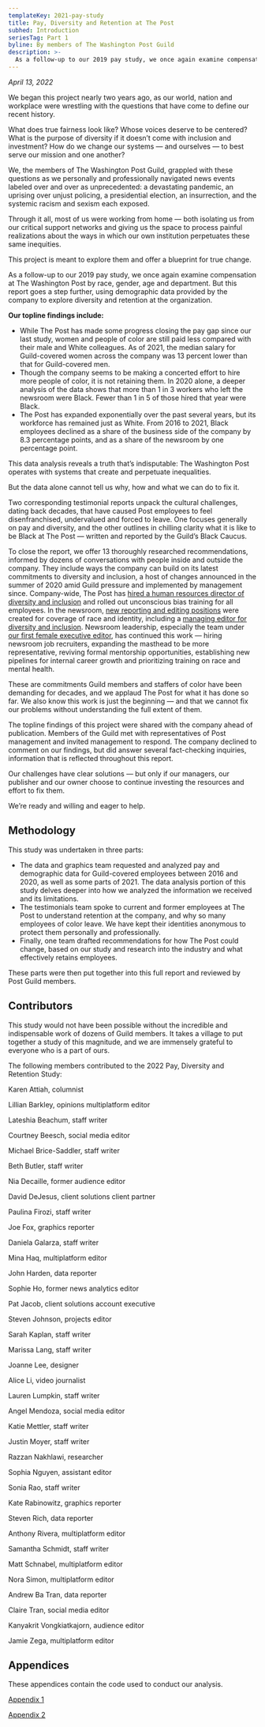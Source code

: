 ```yaml
---
templateKey: 2021-pay-study
title: Pay, Diversity and Retention at The Post
subhed: Introduction
seriesTag: Part 1
byline: By members of The Washington Post Guild
description: >-
  As a follow-up to our 2019 pay study, we once again examine compensation at The Washington Post by race, gender, age and department. But this report goes a step further, using demographic data provided by the company and obtained by the Guild to explore diversity and retention at the organization.
---
```


_April 13, 2022_

We began this project nearly two years ago, as our world, nation and workplace were wrestling with the questions that have come to define our recent history.

What does true fairness look like? Whose voices deserve to be centered? What is the purpose of diversity if it doesn’t come with inclusion and investment? How do we change our systems — and ourselves — to best serve our mission and one another?

We, the members of The Washington Post Guild, grappled with these questions as we personally and professionally navigated news events labeled over and over as unprecedented: a devastating pandemic, an uprising over unjust policing, a presidential election, an insurrection, and the systemic racism and sexism each exposed.

Through it all, most of us were working from home — both isolating us from our critical support networks and giving us the space to process painful realizations about the ways in which our own institution perpetuates these same inequities.

This project is meant to explore them and offer a blueprint for true change.

<PayStudyLinkbox/>

As a follow-up to our 2019 pay study, we once again examine compensation at The Washington Post by race, gender, age and department. But this report goes a step further, using demographic data provided by the company to explore diversity and retention at the organization.

**Our topline findings include:**

* While The Post has made some progress closing the pay gap since our last study, women and people of color are still paid less compared with their male and White colleagues. As of 2021, the median salary for Guild-covered women across the company was 13 percent lower than that for Guild-covered men.
* Though the company seems to be making a concerted effort to hire more people of color, it is not retaining them. In 2020 alone, a deeper analysis of the data shows that more than 1 in 3 workers who left the newsroom were Black. Fewer than 1 in 5 of those hired that year were Black.
* The Post has expanded exponentially over the past several years, but its workforce has remained just as White. From 2016 to 2021, Black employees declined as a share of the business side of the company by 8.3 percentage points, and as a share of the newsroom by one percentage point. 

This data analysis reveals a truth that’s indisputable: The Washington Post operates with systems that create and perpetuate inequalities.

But the data alone cannot tell us why, how and what we can do to fix it.

Two corresponding testimonial reports unpack the cultural challenges, dating back decades, that have caused Post employees to feel disenfranchised, undervalued and forced to leave. One focuses generally on pay and diversity, and the other outlines in chilling clarity what it is like to be Black at The Post — written and reported by the Guild’s Black Caucus.

To close the report, we offer 13 thoroughly researched recommendations, informed by dozens of conversations with people inside and outside the company. They include ways the company can build on its latest commitments to diversity and inclusion, a host of changes announced in the summer of 2020 amid Guild pressure and implemented by management since. Company-wide, The Post has [hired a human resources director of diversity and inclusion](https://www.washingtonpost.com/pr/2020/12/18/washington-post-names-lahaja-furaha-director-diversity-inclusion/) and rolled out unconscious bias training for all employees. In the newsroom, [new reporting and editing positions](https://www.washingtonpost.com/pr/2020/06/18/washington-post-announces-more-than-dozen-newsroom-positions-be-focused-race-including-managing-editor-diversity-inclusion/) were created for coverage of race and identity, including a [managing editor for diversity and inclusion](https://www.washingtonpost.com/lifestyle/media/krissah-thompson-named-the-washington-posts-first-managing-editor-for-diversity-and-inclusion/2020/07/28/2e033ffa-d0dc-11ea-8d32-1ebf4e9d8e0d_story.html). Newsroom leadership, especially the team under [our first female executive editor](https://www.washingtonpost.com/lifestyle/media/sally-buzbee-washington-post-editor/2021/05/11/63491212-b25d-11eb-ab43-bebddc5a0f65_story.html), has continued this work — hiring newsroom job recruiters, expanding the masthead to be more representative, reviving formal mentorship opportunities, establishing new pipelines for internal career growth and prioritizing training on race and mental health. 

These are commitments Guild members and staffers of color have been demanding for decades, and we applaud The Post for what it has done so far. We also know this work is just the beginning — and that we cannot fix our problems without understanding the full extent of them.

The topline findings of this project were shared with the company ahead of publication. Members of the Guild met with representatives of Post management and invited management to respond. The company declined to comment on our findings, but did answer several fact-checking inquiries, information that is reflected throughout this report.

Our challenges have clear solutions — but only if our managers, our publisher and our owner choose to continue investing the resources and effort to fix them.

We’re ready and willing and eager to help.

## Methodology

This study was undertaken in three parts:

* The data and graphics team requested and analyzed pay and demographic data for Guild-covered employees between 2016 and 2020, as well as some parts of 2021. The data analysis portion of this study delves deeper into how we analyzed the information we received and its limitations. 
* The testimonials team spoke to current and former employees at The Post to understand retention at the company, and why so many employees of color leave. We have kept their identities anonymous to protect them personally and professionally. 
* Finally, one team drafted recommendations for how The Post could change, based on our study and research into the industry and what effectively retains employees. 

These parts were then put together into this full report and reviewed by Post Guild members. 


## Contributors

This study would not have been possible without the incredible and indispensable work of dozens of Guild members. It takes a village to put together a study of this magnitude, and we are immensely grateful to everyone who is a part of ours.

The following members contributed to the 2022 Pay, Diversity and Retention Study: 

Karen Attiah, columnist

Lillian Barkley, opinions multiplatform editor

Lateshia Beachum, staff writer 

Courtney Beesch, social media editor

Michael Brice-Saddler, staff writer

Beth Butler, staff writer

Nia Decaille, former audience editor

David DeJesus, client solutions client partner

Paulina Firozi, staff writer

Joe Fox, graphics reporter

Daniela Galarza, staff writer

Mina Haq, multiplatform editor

John Harden, data reporter

Sophie Ho, former news analytics editor

Pat Jacob, client solutions account executive

Steven Johnson, projects editor

Sarah Kaplan, staff writer

Marissa Lang, staff writer 

Joanne Lee, designer

Alice Li, video journalist 

Lauren Lumpkin, staff writer

Angel Mendoza, social media editor

Katie Mettler, staff writer 

Justin Moyer, staff writer

Razzan Nakhlawi, researcher

Sophia Nguyen, assistant editor

Sonia Rao, staff writer

Kate Rabinowitz, graphics reporter 

Steven Rich, data reporter

Anthony Rivera, multiplatform editor 

Samantha Schmidt, staff writer

Matt Schnabel, multiplatform editor

Nora Simon, multiplatform editor

Andrew Ba Tran, data reporter

Claire Tran, social media editor 

Kanyakrit Vongkiatkajorn, audience editor  

Jamie Zega, multiplatform editor

## Appendices

These appendices contain the code used to conduct our analysis.

[Appendix 1](/pay-study-22/paystudy_222.html)

[Appendix 2](/pay-study-22/paystudy_retention_newsroom.html)